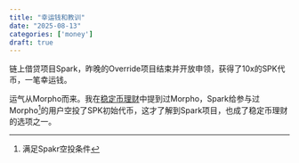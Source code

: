 ```yaml
---
title: "幸运钱和教训"
date: "2025-08-13"
categories: ['money']
draft: true
---
```


链上借贷项目Spark，昨晚的Override项目结束并开放申领，获得了10x的SPK代币，一笔幸运钱。

运气从Morpho而来。我在[稳定币理财](/posts/stablecoin-earnings.qmd)中提到过Morpho，Spark给参与过Morpho^[满足Spakr空投条件]的用户空投了SPK初始代币，这才了解到Spark项目，也成了稳定币理财的选项之一。
